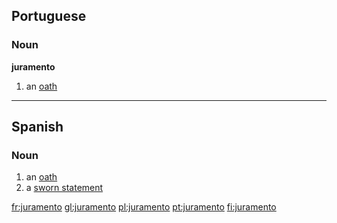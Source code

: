 ==Portuguese==

===Noun===
'''juramento''' {{m}}

# an [[oath]]

----

==Spanish==

===Noun===
{{es-noun-m}}

# an [[oath]]
# a [[sworn statement]]

[[fr:juramento]]
[[gl:juramento]]
[[pl:juramento]]
[[pt:juramento]]
[[fi:juramento]]